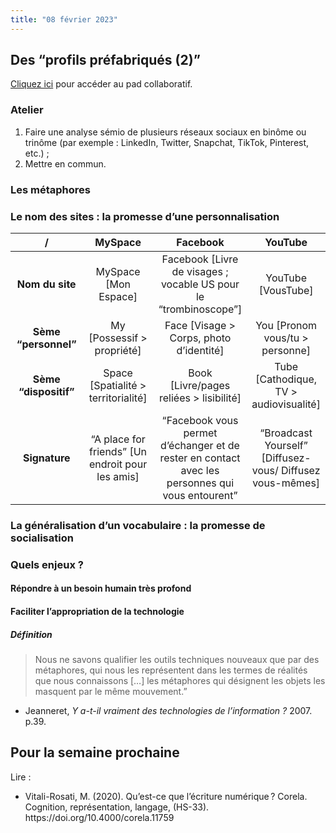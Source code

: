 ```yaml
---
title: "08 février 2023"
---
```


## Des "profils préfabriqués (2)"

::: {.callout-note}

[Cliquez ici](https://demo.hedgedoc.org/Ve93jMveRLicykaqiSOtWA#) pour accéder au pad collaboratif.

:::

### Atelier

1. Faire une analyse sémio de plusieurs réseaux sociaux en binôme ou trinôme (par exemple : LinkedIn, Twitter, Snapchat, TikTok, Pinterest, etc.) ;
2. Mettre en commun.

### Les métaphores

### Le nom des sites : la promesse d'une personnalisation

 
 / |MySpace | Facebook | YouTube |
 :---: | :---: | :---: | :---:
 **Nom du site** | MySpace [Mon Espace] | Facebook [Livre de visages ; vocable US pour le "trombinoscope"] | YouTube [VousTube] |
 **Sème "personnel"** | My [Possessif > propriété] | Face [Visage > Corps, photo d'identité] | You [Pronom vous/tu > personne] |
 **Sème "dispositif"** | Space [Spatialité > territorialité] | Book [Livre/pages reliées > lisibilité] | Tube [Cathodique, TV > audiovisualité] |
 **Signature** | "A place for friends" [Un endroit pour les amis] | "Facebook vous permet d'échanger et de rester en contact avec les personnes qui vous entourent" | "Broadcast Yourself" [Diffusez-vous/ Diffusez vous-mêmes] |

### La généralisation d'un vocabulaire : la promesse de socialisation

### Quels enjeux ? 

#### Répondre à un besoin humain très profond

#### Faciliter l'appropriation de la technologie

::: {.callout-note}

##### Définition

> Nous ne savons qualifier les outils techniques nouveaux que par des métaphores, qui nous les représentent dans les termes de réalités que nous connaissons [...] les métaphores qui désignent les objets les masquent par le même mouvement." 

- Jeanneret, *Y a-t-il vraiment des technologies de l’information ?* 2007. p.39.

:::

## Pour la semaine prochaine

Lire : 

- Vitali-Rosati, M. (2020). Qu’est-ce que l’écriture numérique ? Corela. Cognition, représentation, langage, (HS-33). https://doi.org/10.4000/corela.11759